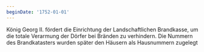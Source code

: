 ```yaml
---
beginDate: '1752-01-01'
---
```


König Georg II. fördert die Einrichtung der Landschaftlichen Brandkasse, um die
totale Verarmung der Dörfer bei Bränden zu verhindern. Die Nummern des
Brandkatasters wurden später den Häusern als Hausnummern zugelegt
